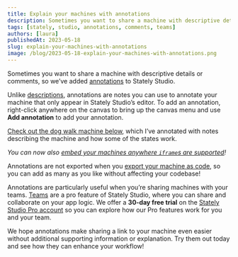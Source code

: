 ```yaml
---
title: Explain your machines with annotations
description: Sometimes you want to share a machine with descriptive details or comments, so we’ve added annotations to Stately Studio. 
tags: [stately, studio, annotations, comments, teams]
authors: [laura]
publishedAt: 2023-05-18
slug: explain-your-machines-with-annotations
image: /blog/2023-05-18-explain-your-machines-with-annotations.png
---
```



Sometimes you want to share a machine with descriptive details or comments, so we’ve added [annotations](https://stately.ai/docs/annotations) to Stately Studio.

<!--truncate-->

Unlike [descriptions](https://stately.ai/docs/descriptions), annotations are notes you can use to annotate your machine that only appear in Stately Studio’s editor. To add an annotation, right-click anywhere on the canvas to bring up the canvas menu and use **Add annotation** to add your annotation.

[Check out the dog walk machine below](https://stately.ai/registry/editor/embed/5b170468-d66a-4136-84c8-676c8fea82e8?machineId=7879be19-d267-4e75-9a7d-6a870d540257), which I’ve annotated with notes describing the machine and how some of the states work.

<EmbedMachine name="Annotated dog walk machine" embedURL="https://stately.ai/registry/editor/embed/5b170468-d66a-4136-84c8-676c8fea82e8?machineId=7879be19-d267-4e75-9a7d-6a870d540257" />

*You can now also [embed your machines anywhere `iframe`s are supported](https://stately.ai/docs/xstate-v5/embed)!*

Annotations are not exported when you [export your machine as code](https://stately.ai/docs/export-as-code), so you can add as many as you like without affecting your codebase!

Annotations are particularly useful when you’re sharing machines with your teams. [Teams](https://stately.ai/docs/teams) are a pro feature of Stately Studio, where you can share and collaborate on your app logic. We offer a **30-day free trial** on the [Stately Studio Pro account](https://stately.ai/pricing) so you can explore how our Pro features work for you and your team.

We hope annotations make sharing a link to your machine even easier without additional supporting information or explanation. Try them out today and see how they can enhance your workflow!
